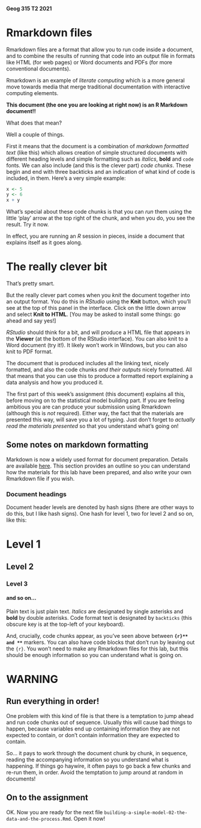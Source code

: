 #### Geog 315 T2 2021
# Rmarkdown files
Rmarkdown files are a format that allow you to run code inside a document, and to combine the results of running that code into an output file in formats like HTML (for web pages) or Word documents and PDFs (for more conventional documents).

Rmarkdown is an example of *literate computing* which is a more general move towards media that merge traditional documentation with interactive computing elements.

**This document (the one you are looking at right now) is an R Markdown document!!**

What does that mean?

Well a couple of things.

First it means that the document is a combination of *markdown formatted text* (like this) which allows creation of simple structured documents with different heading levels and simple formatting such as *italics*, **bold** and `code` fonts. We can also include (and this is the clever part) *code chunks*. These begin and end with three backticks and an indication of what kind of code is included, in them. Here's a very simple example:

```r
x <- 5
y <- 6
x + y
```

What's special about these code chunks is that you can *run* them using the little 'play' arrow at the top right of the chunk, and when you do, you see the result. Try it now.

In effect, you are running an *R* session in pieces, inside a document that explains itself as it goes along.

# The really clever bit
That's pretty smart.

But the really clever part comes when you *knit* the document together into an output format. You do this in *RStudio* using the **Knit** button, which you'll see at the top of this panel in the interface. Click on the little down arrow and select **Knit to HTML**. [You may be asked to install some things: go ahead and say yes!]

*RStudio* should think for a bit, and will produce a HTML file that appears in the **Viewer** (at the bottom of the RStudio interface). You can also knit to a Word document (try it!). It likely won't work in Windows, but you can also knit to PDF format.

The document that is produced includes all the linking text, nicely formatted, and also the code chunks *and their outputs* nicely formatted. All that means that you can use this to produce a formatted report explaining a data analysis and how you produced it.

The first part of this week's assignment (this document) explains all this, before moving on to the statistical model building part. If you are feeling ambitious you are can produce your submission using Rmarkdown (although this is *not* required). Either way, the fact that the materials are presented this way, will save you a lot of typing. Just don't forget to *actually read the materials presented* so that you understand what's going on!

## Some notes on markdown formatting
Markdown is now a widely used format for document preparation. Details are available [here](https://daringfireball.net/projects/markdown/syntax). This section provides an outline so you can understand how the materials for this lab have been prepared, and also write your own Rmarkdown file if you wish.

### Document headings
Document header levels are denoted by hash signs (there are other ways to do this, but I like hash signs). One hash for level 1, two for level 2 and so on, like this:

# Level 1
## Level 2
### Level 3
#### and so on...

Plain text is just plain text. *Italics* are designated by single asterisks and **bold** by double asterisks. Code format text is designated by `backticks` (this obscure key is at the top-left of your keyboard).

And, crucially, code chunks appear, as you've seen above between **```{r}** and **```** markers. You can also have code blocks that don't run by leaving out the `{r}`. You won't need to make any Rmarkdown files for this lab, but this should be enough information so you can understand what is going on.

# **WARNING**
## Run everything in order!
One problem with this kind of file is that there is a temptation to jump ahead and run code chunks out of sequence. Usually this will cause bad things to happen, because variables end up containing information they are not expected to contain, or don't contain information they are expected to contain.

So... it pays to work through the document chunk by chunk, in sequence, reading the accompanying information so you understand what is happening. If things go haywire, it often pays to go back a few chunks and re-run them, in order. Avoid the temptation to jump around at random in documents!

## On to the assignment
OK. Now you are ready for the next file `building-a-simple-model-02-the-data-and-the-process.Rmd`. Open it now!
